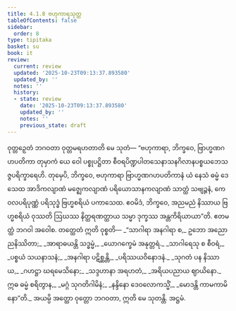 ```yaml
---
title: 4.1.8 ဗဟုကာရသုတ္တ
tableOfContents: false
sidebar:
  order: 8
type: tipitaka
basket: su
book: it
review:
  current: review
  updated: '2025-10-23T09:13:37.893580'
  updated_by: ''
  notes: ''
  history:
  - state: review
    date: '2025-10-23T09:13:37.893580'
    updated_by: ''
    notes: ''
    previous_state: draft
---
```



<ReviewStatus review={frontmatter.review} showDetails={true} />

<HypothesisAnnotation frontmatter={frontmatter} />

<DynamicBreadcrumb />

<Division number="107" book="it" e="ch" v="18" p="269">

<Paragraph number="778" book="it">
ဝုတ္တဉှေတံ ဘဂဝတာ ဝုတ္တမရဟတာတိ မေ သုတံ—
</Paragraph>

<Paragraph number="779" book="it">
“ဗဟုကာရာ, ဘိက္ခဝေ, ဗြာဟ္မဏဂဟပတိကာ တုမှာကံ ယေ ဝေါ ပစ္စုပဋ္ဌိတာ စီဝရပိဏ္ဍပါတသေနာသနဂိလာနပစ္စယဘေသဇ္ဇပရိက္ခာရေဟိ. တုမှေပိ, ဘိက္ခဝေ, ဗဟုကာရာ ဗြာဟ္မဏဂဟပတိကာနံ ယံ နေသံ ဓမ္မံ ဒေသေထ အာဒိကလျာဏံ မဇ္ဈေကလျာဏံ ပရိယောသာနကလျာဏံ သာတ္ထံ သဗျဉ္ဇနံ, ကေဝလပရိပုဏ္ဏံ ပရိသုဒ္ဓံ ဗြဟ္မစရိယံ ပကာသေထ. ဧဝမိဒံ, ဘိက္ခဝေ, အညမညံ နိဿာယ ဗြဟ္မစရိယံ ဝုဿတိ ဩဃဿ နိတ္ထရဏတ္ထာယ သမ္မာ ဒုက္ခဿ အန္တကိရိယာယာ”တိ. ဧတမတ္ထံ ဘဂဝါ အဝေါစ. တတ္ထေတံ ဣတိ ဝုစ္စတိ—
</Paragraph>

<Paragraph number="780" type="verses" book="it">
_“သာဂါရာ အနဂါရာ စ,_  
ဥဘော အညောညနိဿိတာ;_  
_အာရာဓယန္တိ သဒ္ဓမ္မံ,_  
_ယောဂက္ခေမံ အနုတ္တရံ._  

</Paragraph>

<Paragraph number="781" type="verses" book="it">
_သာဂါရေသု စ စီဝရံ,_  
_ပစ္စယံ သယနာသနံ;_  
_အနဂါရာ ပဋိစ္ဆန္တိ,_  
_ပရိဿယဝိနောဒနံ._  

</Paragraph>

<Paragraph number="782" type="verses" book="it">
_သုဂတံ ပန နိဿာယ,_  
_ဂဟဋ္ဌာ ဃရမေသိနော;_  
_သဒ္ဒဟာနာ အရဟတံ,_  
_အရိယပညာယ ဈာယိနော._  

</Paragraph>

<Paragraph number="783" type="verses" book="it">
ဣဓ ဓမ္မံ စရိတွာန,_  
_မဂ္ဂံ သုဂတိဂါမိနံ;_  
_နန္ဒိနော ဒေဝလောကသ္မိံ,_  
_မောဒန္တိ ကာမကာမိနော”တိ._  

</Paragraph>

<Paragraph number="784" book="it">
အယမ္ပိ အတ္ထော ဝုတ္တော ဘဂဝတာ, ဣတိ မေ သုတန္တိ.

</Paragraph>
</Division>

<Paragraph number="785" type="center" book="it">
အဋ္ဌမံ.
</Paragraph>